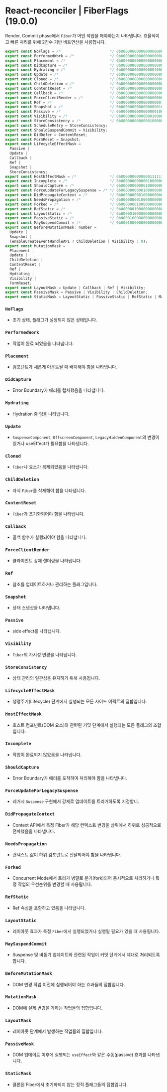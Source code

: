 # React-reconciler | FiberFlags (19.0.0)
 Render, Commit phase에서 `Fiber`가 어떤 작업을 해야하는지 나타냅니다. 효율적이고 빠른 처리를 위해 2진수 기반 비트연산을 사용합니다.

```js filename="react/packages/react-reconciler/src/ReactFiberFlags.js"
export const NoFlags = /*                      */ 0b0000000000000000000000000000;
export const PerformedWork = /*                */ 0b0000000000000000000000000001;
export const Placement = /*                    */ 0b0000000000000000000000000010;
export const DidCapture = /*                   */ 0b0000000000000000000010000000;
export const Hydrating = /*                    */ 0b0000000000000001000000000000;
export const Update = /*                       */ 0b0000000000000000000000000100;
export const Cloned = /*                       */ 0b0000000000000000000000001000;
export const ChildDeletion = /*                */ 0b0000000000000000000000010000;
export const ContentReset = /*                 */ 0b0000000000000000000000100000;
export const Callback = /*                     */ 0b0000000000000000000001000000;
export const ForceClientRender = /*            */ 0b0000000000000000000100000000;
export const Ref = /*                          */ 0b0000000000000000001000000000;
export const Snapshot = /*                     */ 0b0000000000000000010000000000;
export const Passive = /*                      */ 0b0000000000000000100000000000;
export const Visibility = /*                   */ 0b0000000000000010000000000000;
export const StoreConsistency = /*             */ 0b0000000000000100000000000000;
export const ScheduleRetry = StoreConsistency;
export const ShouldSuspendCommit = Visibility;
export const DidDefer = ContentReset;
export const FormReset = Snapshot;
export const LifecycleEffectMask = 
  Passive | 
  Update | 
  Callback | 
  Ref | 
  Snapshot | 
  StoreConsistency;
export const HostEffectMask = /*               */ 0b0000000000000111111111111111;
export const Incomplete = /*                   */ 0b0000000000001000000000000000;
export const ShouldCapture = /*                */ 0b0000000000010000000000000000;
export const ForceUpdateForLegacySuspense = /* */ 0b0000000000100000000000000000;
export const DidPropagateContext = /*          */ 0b0000000001000000000000000000;
export const NeedsPropagation = /*             */ 0b0000000010000000000000000000;
export const Forked = /*                       */ 0b0000000100000000000000000000;
export const RefStatic = /*                    */ 0b0000001000000000000000000000;
export const LayoutStatic = /*                 */ 0b0000010000000000000000000000;
export const PassiveStatic = /*                */ 0b0000100000000000000000000000;
export const MaySuspendCommit = /*             */ 0b0001000000000000000000000000;
export const BeforeMutationMask: number =
  Update |
  Snapshot |
  (enableCreateEventHandleAPI ? ChildDeletion | Visibility : 0);
export const MutationMask = 
  Placement | 
  Update | 
  ChildDeletion | 
  ContentReset | 
  Ref | 
  Hydrating | 
  Visibility | 
  FormReset;
export const LayoutMask = Update | Callback | Ref | Visibility;
export const PassiveMask = Passive | Visibility | ChildDeletion;
export const StaticMask = LayoutStatic | PassiveStatic | RefStatic | MaySuspendCommit;

```
### `NoFlags`
- 초기 상태, 플래그가 설정되지 않은 상태입니다.

### `PerformedWork`
- 작업이 완료 되었음을 나타냅니다.

### `Placement`
- 컴포넌트가 새롭게 마운트될 때 배치해야 함을 나타냅니다.

### `DidCapture`
- Error Boundary가 에러를 캡처했음을 나타냅니다.

### `Hydrating`
- Hydration 중 임을 나타냅니다.

### `Update`
- `SuspenseComponent`, `OffscreenComponent`, `LegacyHiddenComponent`의 변경이 있거나 useEffect가 필요함을 나타냅니다.

### `Cloned`
- `Fiber`나 요소가 복제되었음을 나타냅니다.

### `ChildDeletion`
- 자식 `Fiber`를 삭제해야 함을 나타냅니다.

### `ContentReset`
- `Fiber`가 초기화되어야 함을 나타냅니다.

### `Callback`
- 콜백 함수가 실행되어야 함을 나타냅니다.

### `ForceClientRender`
- 클라이언트 강제 렌더링을 나타냅니다.

### `Ref`
- 참조를 업데이트하거나 관리하는 플래그입니다.

### `Snapshot`
- 상태 스냅샷을 나타냅니다.

### `Passive`
- side effect를 나타냅니다.

### `Visibility`
- `Fiber`의 가시성 변경을 나타냅니다.

### `StoreConsistency`
- 상태 관리의 일관성을 유지하기 위해 사용됩니다.

### `LifecycleEffectMask`
- 생명주기(Lifecycle) 단계에서 실행되는 모든 사이드 이펙트의 집합입니다.

### `HostEffectMask`
- 호스트 컴포넌트(DOM 요소)와 관련된 커밋 단계에서 실행되는 모든 플래그의 조합입니다.

### `Incomplete`
- 작업이 완료되지 않았음을 나타냅니다.

### `ShouldCapture`
- Error Boundary가 에러를 포착하여 처리해야 함을 나타냅니다.

### `ForceUpdateForLegacySuspense`
- 레거시 `Suspense` 구현에서 강제로 업데이트를 트리거하도록 지정합니.

### `DidPropagateContext`
- Context API에서 특정 Fiber가 해당 컨텍스트 변경을 상위에서 하위로 성공적으로 전파했음을 나타냅니다.

### `NeedsPropagation`
- 컨텍스트 값이 하위 컴포넌트로 전달되어야 함을 나타냅니다.

### `Forked`
- Concurrent Mode에서 트리가 병렬로 분기(fork)되어 동시적으로 처리하거나 특정 작업의 우선순위를 변경할 때 사용됩니다.

### `RefStatic`
- Ref 속성을 포함하고 있음을 나타냅니다.

### `LayoutStatic`
- 레이아웃 효과가 특정 `Fiber`에서 실행되었거나 실행될 필요가 있을 때 사용됩니다.

### `MaySuspendCommit`
- Suspense 및 비동기 업데이트와 관련된 작업이 커밋 단계에서 제대로 처리되도록 합니다.

### `BeforeMutationMask`
- DOM 변경 작업 이전에 실행되어야 하는 효과들의 집합입니다. 

### `MutationMask`
- DOM에 실제 변경을 가하는 작업들의 집합입니다.

### `LayoutMask`
- 레이아웃 단계에서 발생하는 작업들의 집합입니다.

### `PassiveMask`
- DOM 업데이트 이후에 실행되는 `useEffect`와 같은 수동(passive) 효과를 나타냅니다. 

### `StaticMask`
- 클론된 Fiber에서 초기화되지 않는 정적 플래그들의 집합입니다.
